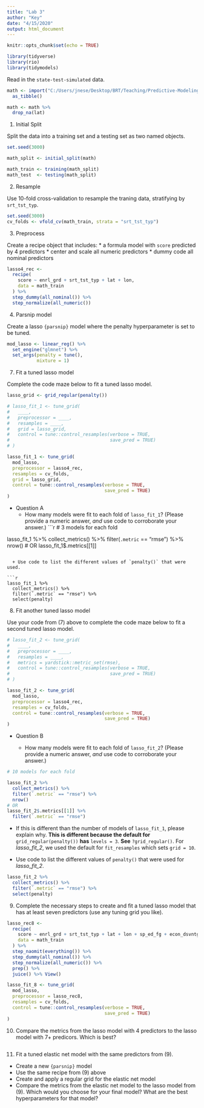 ```yaml
---
title: "Lab 3"
author: "Key"
date: "4/15/2020"
output: html_document
---
```


```r
knitr::opts_chunk$set(echo = TRUE)

library(tidyverse)
library(rio)
library(tidymodels)
```

Read in the `state-test-simulated` data.

```r
math <- import("C:/Users/jnese/Desktop/BRT/Teaching/Predictive-Modeling/c4-ml-2020/c4-ml-2020/data/state-test-simulated.csv") %>% 
  as_tibble()

math <- math %>% 
  drop_na(lat) 
```


1. Initial Split

Split the data into a training set and a testing set as two named objects. 

```r
set.seed(3000)

math_split <- initial_split(math) 

math_train <- training(math_split)
math_test  <- testing(math_split)
```

2. Resample

Use 10-fold cross-validation to resample the traning data, stratifying by `srt_tst_typ`.

```r

set.seed(3000)
cv_folds <- vfold_cv(math_train, strata = "srt_tst_typ")
```

3. Preprocess

Create a recipe object that includes:
* a formula model with `score` predicted by 4 predictors
* center and scale all numeric predictors
* dummy code all nominal predictors

```r

lasso4_rec <- 
  recipe(
    score ~ enrl_grd + srt_tst_typ + lat + lon, 
    data = math_train
  ) %>%
  step_dummy(all_nominal()) %>%
  step_normalize(all_numeric()) 
```

4. Parsnip model

Create a lasso `{parsnip}` model where the penalty hyperparameter is set to be tuned.

```r

mod_lasso <- linear_reg() %>%
  set_engine("glmnet") %>% 
  set_args(penalty = tune(),
           mixture = 1)

```

7. Fit a tuned lasso model

Complete the code maze below to fit a tuned lasso model.

```r

lasso_grid <- grid_regular(penalty())

# lasso_fit_1 <- tune_grid(
#   ____, 
#   preprocessor = ____,
#   resamples = ____,
#   grid = lasso_grid,
#   control = tune::control_resamples(verbose = TRUE,
#                                     save_pred = TRUE)
# )

lasso_fit_1 <- tune_grid(
  mod_lasso, 
  preprocessor = lasso4_rec,
  resamples = cv_folds,
  grid = lasso_grid,
  control = tune::control_resamples(verbose = TRUE,
                                    save_pred = TRUE)
)
```

* Question A
  + How many models were fit to each fold of `lasso_fit_1`? (Please provide a numeric answer, *and* use code to corroborate your answer.)
```r
# 3 models for each fold

lasso_fit_1 %>% 
  collect_metrics() %>% 
  filter(`.metric` == "rmse") %>% 
  nrow()
# OR
lasso_fit_1$.metrics[[1]]
```

  + Use code to list the different values of `penalty()` that were used.

```r

lasso_fit_1 %>% 
  collect_metrics() %>% 
  filter(`.metric` == "rmse") %>% 
  select(penalty)
```

8. Fit another tuned lasso model

Use your code from (7) above to complete the code maze below to fit a second tuned lasso model.

```r

# lasso_fit_2 <- tune_grid(
#   ____, 
#   preprocessor = ____,
#   resamples = ____,
#   metrics = yardstick::metric_set(rmse),
#   control = tune::control_resamples(verbose = TRUE,
#                                     save_pred = TRUE)
# )

lasso_fit_2 <- tune_grid(
  mod_lasso,
  preprocessor = lasso4_rec,
  resamples = cv_folds,
  control = tune::control_resamples(verbose = TRUE,
                                    save_pred = TRUE)
)
```

* Question B

  + How many models were fit to each fold of `lasso_fit_2`? (Please provide a numeric answer, *and* use code to corroborate your answer.)

```r
# 10 models for each fold

lasso_fit_2 %>% 
  collect_metrics() %>% 
  filter(`.metric` == "rmse") %>% 
  nrow()
# OR
lasso_fit_2$.metrics[[1]] %>% 
  filter(`.metric` == "rmse")
```

  + If this is different than the number of models of `lasso_fit_1`, please explain why.
**This is different because the default for** `grid_regular(penalty())` **has** `levels = 3`. **See** `?grid_regular()`. For *lasso_fit_2*, we used the default for `fit_resamples` which sets `grid = 10`.
  
  + Use code to list the different values of `penalty()` that were used for *lasso_fit_2*.

```r
lasso_fit_2 %>% 
  collect_metrics() %>% 
  filter(`.metric` == "rmse") %>% 
  select(penalty)
```

9. Complete the necessary steps to create and fit a tuned lasso model that has at least seven predictors (use any tuning grid you like).

```r

lasso_rec8 <- 
  recipe(
    score ~ enrl_grd + srt_tst_typ + lat + lon + sp_ed_fg + econ_dsvntg + gndr, 
    data = math_train
  ) %>%
  step_naomit(everything()) %>%
  step_dummy(all_nominal()) %>%
  step_normalize(all_numeric()) %>%
  prep() %>% 
  juice() %>% View()

lasso_fit_8 <- tune_grid(
  mod_lasso,
  preprocessor = lasso_rec8,
  resamples = cv_folds,
  control = tune::control_resamples(verbose = TRUE,
                                    save_pred = TRUE)
)

```

10. Compare the metrics from the lasso model with 4 predictors to the lasso model with 7+ predicors. Which is best?

```r

```

11. Fit a tuned elastic net model with the same predictors from (9). 
  + Create a new `{parsnip}` model
  + Use the same recipe from (9) above
  + Create and apply a regular grid for the elastic net model
  + Compare the metrics from the elastic net model to the lasso model from (9). Which would you choose for your final model? What are the best hyperparameters for that model?



